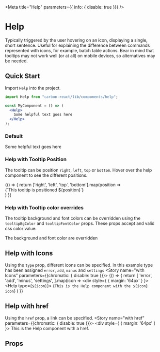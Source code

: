 
<Meta title="Help" parameters={{ info: { disable: true }}} />

# Help
Typically triggered by the user hovering on an icon, displaying a single, short sentence. 
Useful for explaining the difference between commands represented with icons, for example, batch table actions. 
Bear in mind that tooltips may not work well (or at all) on mobile devices, so alternatives may be needed.

## Quick Start
Import `Help` into the project.

```jsx
import Help from "carbon-react/lib/components/help";

const MyComponent = () => (
  <Help>
    Some helpful text goes here
  </Help>
);

```

### Default
<Preview>
  <Story name="default" parameters={{chromatic: { disable: true }}}>
    <div style={ { margin: '64px' } }>
      <Help>
        Some helpful text goes here
      </Help>
    </div>
  </Story>
</Preview>

### Help with Tooltip Position
The tooltip can be position `right`, `left`, `top` or `bottom`.
Hover over the help component to see the different positions.

<Preview>
  <Story name="with Tooltip Position">
    {() => {
      return ['right', 'left', 'top', 'bottom'].map(position =>
        <div style={ { margin: '64px 300px' } }>
          <Help tooltipPosition={position} isFocused={true}>
            {`This tooltip is positioned ${position}`}
          </Help>
        </div>
      )
    }}
  </Story>
</Preview>

### Help with Tooltip color overrides
The tooltip background and font colors can be overridden using the `tooltipBgColor` and `tooltipFontColor` props. These 
props accept and valid css color value.

<Preview>
  <Story name="with Tooltip color overrides" parameters={{chromatic: { disable: true }}}>
    <div style={ { margin: '64px 300px' } }>
      <Help tooltipBgColor="lightblue" tooltipFontColor="black">
        The background and font color are overridden
      </Help>
    </div>
  </Story>
</Preview>


## Help with Icons
Using the `type` prop, different icons can be specified. In this example type has been assigned `error`, `add`, `minus` and `settings`
<Preview>
  <Story name="with Icons" parameters={{chromatic: { disable: true }}}>
    {() => {
      return [
        'error',
        'add',
        'minus',
        'settings',
        ].map(icon =>
        <div style={ { margin: '64px' } }>
          <Help type={`${icon}`}>
            {`This is the Help component with the ${icon} icon`}
          </Help>
        </div>
      )
    }}
  </Story>
</Preview>

## Help with href
Using the `href` prop, a link can be specified.
<Preview>
  <Story name="with href" parameters={{chromatic: { disable: true }}}>
    <div style={ { margin: '64px' } }>
      <Help href='https://carbon.sage.com'>
        This is the Help component with a href.
      </Help>
    </div>
  </Story>
</Preview>

## Props
<Props of={Help} />